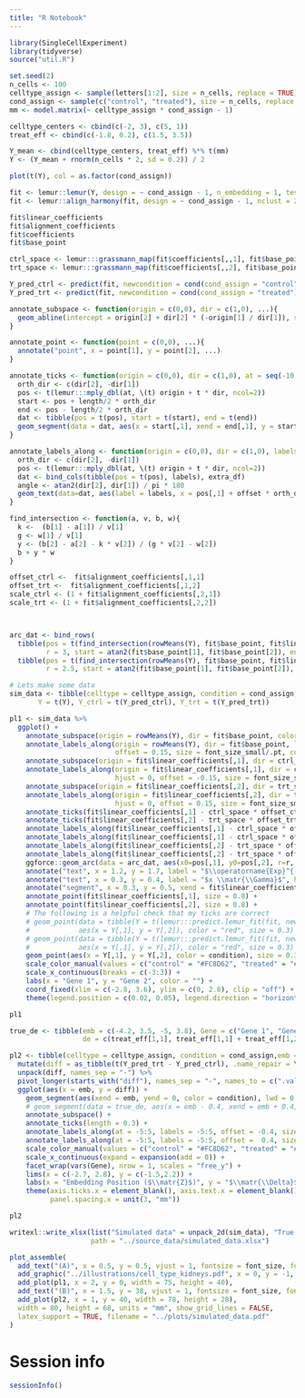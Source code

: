 ```yaml
---
title: "R Notebook"
---
```




```r
library(SingleCellExperiment)
library(tidyverse)
source("util.R")
```



```r
set.seed(2)
n_cells <- 100
celltype_assign <- sample(letters[1:2], size = n_cells, replace = TRUE)
cond_assign <- sample(c("control", "treated"), size = n_cells, replace = TRUE)
mm <- model.matrix(~ celltype_assign * cond_assign - 1)

celltype_centers <- cbind(c(-2, 3), c(5, 1))
treat_eff <- cbind(c(-1.8, 0.2), c(1.5, 3.5))

Y_mean <- cbind(celltype_centers, treat_eff) %*% t(mm)
Y <- (Y_mean + rnorm(n_cells * 2, sd = 0.2)) / 2

plot(t(Y), col = as.factor(cond_assign))
```


```r
fit <- lemur::lemur(Y, design = ~ cond_assign - 1, n_embedding = 1, test_fraction = 0)
fit <- lemur::align_harmony(fit, design = ~ cond_assign - 1, nclust = 2)
```

```r
fit$linear_coefficients
fit$alignment_coefficients
fit$coefficients
fit$base_point

ctrl_space <- lemur:::grassmann_map(fit$coefficients[,,1], fit$base_point)
trt_space <- lemur:::grassmann_map(fit$coefficients[,,2], fit$base_point)
```

```r
Y_pred_ctrl <- predict(fit, newcondition = cond(cond_assign = "control"))
Y_pred_trt <- predict(fit, newcondition = cond(cond_assign = "treated"))
```


```r
annotate_subspace <- function(origin = c(0,0), dir = c(1,0), ...){
  geom_abline(intercept = origin[2] + dir[2] * (-origin[1] / dir[1]), slope = dir[2]/dir[1], ...)
}

annotate_point <- function(point = c(0,0), ...){
  annotate("point", x = point[1], y = point[2], ...) 
}

annotate_ticks <- function(origin = c(0,0), dir = c(1,0), at = seq(-10, 10), length = 0.1, ...){
  orth_dir <- c(dir[2], -dir[1])
  pos <- t(lemur:::mply_dbl(at, \(t) origin + t * dir, ncol=2))
  start <- pos + length/2 * orth_dir
  end <- pos - length/2 * orth_dir
  dat <- tibble(pos = t(pos), start = t(start), end = t(end))
  geom_segment(data = dat, aes(x = start[,1], xend = end[,1], y = start[,2], yend = end[,2]), ...)
}

annotate_labels_along <- function(origin = c(0,0), dir = c(1,0), labels = at, at = 0, offset = 0, extra_df = NULL, ...){
  orth_dir <- c(dir[2], -dir[1])
  pos <- t(lemur:::mply_dbl(at, \(t) origin + t * dir, ncol=2))
  dat <- bind_cols(tibble(pos = t(pos), labels), extra_df)
  angle <- atan2(dir[2], dir[1]) / pi * 180
  geom_text(data=dat, aes(label = labels, x = pos[,1] + offset * orth_dir[1], y = pos[,2] + offset * orth_dir[2]), angle = angle, ...)
}

find_intersection <- function(a, v, b, w){
  k <-  (b[1] - a[1]) / v[1]
  g <- w[1] / v[1]
  y <- (b[2] - a[2] - k * v[2]) / (g * v[2] - w[2])
  b + y * w
}

```


```r
offset_ctrl <-  fit$alignment_coefficients[,1,1]
offset_trt <-  fit$alignment_coefficients[,1,2]
scale_ctrl <- (1 + fit$alignment_coefficients[,2,1])
scale_trt <- (1 + fit$alignment_coefficients[,2,2]) 



arc_dat <- bind_rows(
  tibble(pos = t(find_intersection(rowMeans(Y), fit$base_point, fit$linear_coefficients[,2], trt_space)), 
         r = 3, start = atan2(fit$base_point[1], fit$base_point[2]), end = atan2(trt_space[1], trt_space[2])),
  tibble(pos = t(find_intersection(rowMeans(Y), fit$base_point, fit$linear_coefficients[,1], ctrl_space)), 
         r = 2.5, start = atan2(fit$base_point[1], fit$base_point[2]), end = atan2(ctrl_space[1], ctrl_space[2])))

# Lets make some data
sim_data <- tibble(celltype = celltype_assign, condition = cond_assign, 
       Y = t(Y), Y_ctrl = t(Y_pred_ctrl), Y_trt = t(Y_pred_trt)) 

pl1 <- sim_data %>%
  ggplot() +
    annotate_subspace(origin = rowMeans(Y), dir = fit$base_point, color = "#898989", lwd = 0.5, alpha = 0.3) +
    annotate_labels_along(origin = rowMeans(Y), dir = fit$base_point, labels = "$o$: base space", at = 3,
                          offset = 0.15, size = font_size_small/.pt, color = "#898989") +
    annotate_subspace(origin = fit$linear_coefficients[,1], dir = ctrl_space, color = "black", lwd = 0.6) +
    annotate_labels_along(origin = fit$linear_coefficients[,1], dir = ctrl_space, labels = "$\\matr{R}(\\textrm{control})$", at = 2.5,
                          hjust = 0, offset = -0.15, size = font_size_small/.pt, color = "#898989") +
    annotate_subspace(origin = fit$linear_coefficients[,2], dir = trt_space, color = "black", lwd = 0.6) +
    annotate_labels_along(origin = fit$linear_coefficients[,2], dir = trt_space, labels = "$\\matr{R}(\\textrm{treated})$", at = 2.5,
                          hjust = 0, offset = 0.15, size = font_size_small/.pt, color = "#898989") +
    annotate_ticks(fit$linear_coefficients[,1] - ctrl_space * offset_ctrl / scale_ctrl, dir = ctrl_space / scale_ctrl, at = -4:3) +
    annotate_ticks(fit$linear_coefficients[,2] - trt_space * offset_trt / scale_trt, dir = trt_space / scale_trt, at = -3:3) +
    annotate_labels_along(fit$linear_coefficients[,1] - ctrl_space * offset_ctrl / scale_ctrl, dir = ctrl_space / scale_ctrl, at = -2:2, offset = 0.3, size = font_size_tiny / .pt) +
    annotate_labels_along(fit$linear_coefficients[,1] - ctrl_space * offset_ctrl / scale_ctrl, dir = ctrl_space / scale_ctrl, at = -4:-3, offset = -0.3, size = font_size_tiny / .pt) +
    annotate_labels_along(fit$linear_coefficients[,2] - trt_space * offset_trt / scale_trt, dir = trt_space / scale_trt, at = -1:3, offset = -0.3, size = font_size_tiny / .pt) +
    annotate_labels_along(fit$linear_coefficients[,2] - trt_space * offset_trt / scale_trt, dir = trt_space / scale_trt, at = -3:-2, offset = 0.3, size = font_size_tiny / .pt) +
    ggforce::geom_arc(data = arc_dat, aes(x0=pos[,1], y0=pos[,2], r=r, start=start, end=end), linetype = "solid", arrow = arrow(type="closed", length = unit(2, "mm"))) +
    annotate("text", x = 1.2, y = 1.7, label = "$\\operatorname{Exp}^{(\\textrm{Gr})}_{o}(x \\matr{B})$", hjust = 0, size = font_size_small/.pt) +
    annotate("text", x = 0.3, y = 0.4, label = "$x \\matr{\\Gamma}$", hjust = 0.5, size = font_size_small/.pt) +
    annotate("segment", x = 0.3, y = 0.5, xend = fit$linear_coefficients[1,1], yend = fit$linear_coefficients[2,1], color = "lightgrey") +
    annotate_point(fit$linear_coefficients[,1], size = 0.8) +
    annotate_point(fit$linear_coefficients[,2], size = 0.8) +
    # The following is a helpful check that my ticks are correct
    # geom_point(data = tibble(Y = t(lemur:::predict.lemur_fit(fit, newcondition = cond(cond_assign = "control"), embedding = matrix(c(0:5), nrow = 1)))),
    #            aes(x = Y[,1], y = Y[,2]), color = "red", size = 0.3) +
    # geom_point(data = tibble(Y = t(lemur:::predict.lemur_fit(fit, newcondition = cond(cond_assign = "treated"), embedding = matrix(c(0:5), nrow = 1)))),
    #            aes(x = Y[,1], y = Y[,2]), color = "red", size = 0.3) +
    geom_point(aes(x = Y[,1], y = Y[,2], color = condition), size = 0.3) +
    scale_color_manual(values = c("control" = "#FC8D62", "treated" = "#8DA0CB")) +
    scale_x_continuous(breaks = c(-3:3)) +
    labs(x = "Gene 1", y = "Gene 2", color = "") +
    coord_fixed(xlim = c(-2.8, 3.6), ylim = c(0, 2.8), clip = "off") +
    theme(legend.position = c(0.02, 0.05), legend.direction = "horizontal") 

pl1
```



```r
true_de <- tibble(emb = c(-4.2, 3.5, -5, 3.8), Gene = c("Gene 1", "Gene 1", "Gene 2", "Gene 2"),
                  de = c(treat_eff[1,1], treat_eff[1,1] + treat_eff[1,2], treat_eff[2,1], treat_eff[2,1] + treat_eff[2,2]))

pl2 <- tibble(celltype = celltype_assign, condition = cond_assign,emb = fit$embedding[1,]) %>%
  mutate(diff = as_tibble(t(Y_pred_trt - Y_pred_ctrl), .name_repair = \(.) c("Gene 1", "Gene 2"))) %>%
  unpack(diff, names_sep = "-") %>%
  pivot_longer(starts_with("diff"), names_sep = "-", names_to = c(".value", "Gene")) %>%
  ggplot(aes(x = emb, y = diff)) +
    geom_segment(aes(xend = emb, yend = 0, color = condition), lwd = 0.3, show.legend = FALSE) +
    # geom_segment(data = true_de, aes(x = emb - 0.4, xend = emb + 0.4, y = de, yend = de), lwd = 0.8, color = "black", linetype = "solid") +
    annotate_subspace() +
    annotate_ticks(length = 0.3) +
    annotate_labels_along(at = -5:5, labels = -5:5, offset = -0.4, size = font_size_tiny / .pt, extra_df = tibble(Gene = "Gene 1")) +
    annotate_labels_along(at = -5:5, labels = -5:5, offset =  0.4, size = font_size_tiny / .pt, extra_df = tibble(Gene = "Gene 2")) +
    scale_color_manual(values = c("control" = "#FC8D62", "treated" = "#8DA0CB")) +
    scale_x_continuous(expand = expansion(add = 0)) +
    facet_wrap(vars(Gene), nrow = 1, scales = "free_y") +
    lims(x = c(-2.7, 2.8), y = c(-1.5,2.2)) +
    labs(x = "Embedding Position ($\\matr{Z}$)", y = "$\\matr{\\Delta}$ (Treated - Control)") +
    theme(axis.ticks.x = element_blank(), axis.text.x = element_blank(), axis.line.x = element_blank(),
          panel.spacing.x = unit(3, "mm"))

pl2
```

```r
writexl::write_xlsx(list("Simulated data" = unpack_2d(sim_data), "True Differential Expression" = true_de),
                    path = "../source_data/simulated_data.xlsx")
```



```r
plot_assemble(
  add_text("(A)", x = 0.5, y = 0.5, vjust = 1, fontsize = font_size, fontface = "bold"),
  add_graphic("../illustrations/cell_type_kidneys.pdf", x = 0, y = -1, width = 78, height = 65, units = "mm"),
  add_plot(pl1, x = 2, y = 0, width = 75, height = 40),
  add_text("(B)", x = 1.5, y = 38, vjust = 1, fontsize = font_size, fontface = "bold"),
  add_plot(pl2, x = 1, y = 40, width = 78, height = 28),
  width = 80, height = 68, units = "mm", show_grid_lines = FALSE,
  latex_support = TRUE, filename = "../plots/simulated_data.pdf"
)
```



# Session info

```r
sessionInfo()
```

